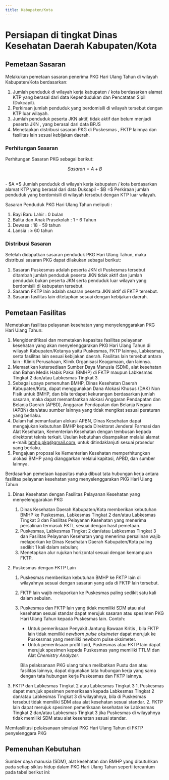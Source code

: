 ```yaml
---
title: Kabupaten/Kota
---
```

# Persiapan di tingkat Dinas Kesehatan Daerah Kabupaten/Kota
## Pemetaan Sasaran

Melakukan pemetaan sasaran penerima PKG Hari Ulang Tahun di wilayah Kabupaten/Kota berdasarkan:
1. Jumlah penduduk di wilayah kerja kabupaten / kota berdasarkan alamat KTP yang berasal dari data Kependudukan dan Pencatatan Sipil (Dukcapil).
2. Perkiraan jumlah penduduk yang berdomisili di wilayah tersebut dengan KTP luar wilayah.
3. Jumlah penduduk peserta JKN aktif, tidak aktif dan belum menjadi peserta JKN , yang berasal dari data BPJS
4. Menetapkan distribusi sasaran PKG di Puskesmas , FKTP lainnya dan fasilitas lain sesuai kebijakan daerah.
### Perhitungan Sasaran
Perhitungan Sasaran PKG sebagai berikut:
```math
Sasaran = A + B
```
<br/>
- $A =$ Jumlah penduduk di wilayah kerja kabupaten / kota berdasarkan alamat KTP yang berasal dari data Dukcapil
- $B =$ Perkiraan jumlah penduduk yang berdomisili di wilayah tersebut dengan KTP luar wilayah.

Sasaran Penduduk PKG Hari Ulang Tahun meliputi :

1. Bayi Baru Lahir : 0 bulan
2. Balita dan Anak Prasekolah : 1 - 6 Tahun
3. Dewasa : 18 - 59 tahun
4. Lansia : ≥ 60 tahun

### Distribusi Sasaran

Setelah didapatkan sasaran penduduk PKG Hari Ulang Tahun, maka distribusi sasaran PKG dapat dilakukan sebagai berikut:

1. Sasaran Puskesmas adalah peserta JKN di Puskesmas tersebut ditambah jumlah penduduk peserta JKN tidak aktif dan jumlah penduduk bukan peserta JKN serta penduduk luar wilayah yang berdomisili di kabupaten tersebut.
2. Sasaran FKTP lain adalah sasaran peserta JKN aktif di FKTP tersebut.
3. Sasaran fasilitas lain ditetapkan sesuai dengan kebijakan daerah.

## Pemetaan Fasilitas
Memetakan fasilitas pelayanan kesehatan yang menyelenggarakan PKG Hari Ulang Tahun:
1. Mengidentifikasi dan memetakan kapasitas fasilitas pelayanan kesehatan yang akan menyelenggarakan PKG Hari Ulang Tahun di wilayah Kabupaten/Kotanya yaitu Puskesmas, FKTP lainnya, Labkesmas, serta fasilitas lain sesuai kebijakan daerah. Fasilitas lain tersebut antara lain : Klinik Perusahaan, Klinik Organisasi Keagamaan, dan lainnya.
2. Memastikan ketersediaan Sumber Daya Manusia (SDM), alat kesehatan dan Bahan Medis Habis Pakai (BMHP) di FKTP maupun Labkesmas Tingkat 2 dan/atau Labkesmas Tingkat 3.
3. Sebagai upaya pemenuhan BMHP, Dinas Kesehatan Daerah Kabupaten/Kota, dapat menggunakan Dana Alokasi Khusus (DAK) Non Fisik untuk BMHP, dan bila terdapat kekurangan berdasarkan jumlah sasaran, maka dapat memanfaatkan alokasi Anggaran Pendapatan dan Belanja Daerah (APBD), Anggaran Pendapatan dan Belanja Negara (APBN) dan/atau sumber lainnya yang tidak mengikat sesuai peraturan yang berlaku.
4. Dalam hal pemanfaatan alokasi APBN, Dinas Kesehatan dapat mengajukan kebutuhan BMHP kepada Direktorat Jenderal Farmasi dan Alat Kesehatan, Kementerian Kesehatan dengan tembusan kepada direktorat teknis terkait. Usulan kebutuhan disampaikan melalui alamat e-mail: [bmhp.pkg@gmail.com](mailto:bmhp.pkg@gmail.com), untuk ditindaklanjuti sesuai prosedur yang berlaku.
1. Pengajuan proposal ke Kementerian Kesehatan memperhitungkan alokasi BMHP yang dianggarkan melalui kapitasi, APBD, dan sumber lainnya.

Berdasarkan pemetaan kapasitas maka dibuat tata hubungan kerja antara fasilitas pelayanan kesehatan yang menyelenggarakan PKG Hari Ulang Tahun
1. Dinas Kesehatan dengan Fasilitas Pelayanan Kesehatan yang menyelenggarakan PKG
    1. Dinas Kesehatan Daerah Kabupaten/Kota memberikan kebutuhan BMHP ke Puskesmas, Labkesmas Tingkat 2 dan/atau Labkesmas Tingkat 3 dan Fasilitas Pelayanan Kesehatan yang menerima persalinan termasuk FKTL sesuai dengan hasil pemetaan.
    2. Puskesmas, Labkesmas Tingkat 2 dan/atau Labkesmas Tingkat 3 dan Fasilitas Pelayanan Kesehatan yang menerima persalinan wajib melaporkan ke Dinas Kesehatan Daerah Kabupaten/Kota paling sedikit 1 kali dalam sebulan;
    3. Menetapkan alur rujukan horizontal sesuai dengan kemampuan FKTP.
2. Puskesmas dengan FKTP Lain
    1. Puskesmas memberikan kebutuhan BMHP ke FKTP lain di wilayahnya sesuai dengan sasaran yang ada di FKTP lain tersebut.
    2. FKTP lain wajib melaporkan ke Puskesmas paling sedikit satu kali dalam sebulan.
    3. Puskesmas dan FKTP lain yang tidak memiliki SDM atau alat kesehatan sesuai standar dapat merujuk sasaran atau spesimen PKG Hari Ulang Tahun kepada Puskesmas lain. Contoh:
        - Untuk pemeriksaan Penyakit Jantung Bawaan Kritis , bila FKTP lain tidak memiliki _newborn pulse oksimeter_ dapat merujuk ke Puskesmas yang memiliki newborn pulse oksimeter.
        - Untuk pemeriksaan profil lipid, Puskesmas atau FKTP lain dapat merujuk spesimen kepada Puskesmas yang memiliki TTLM dan Alat _Chemistry Analyzer_.

        Bila pelaksanaan PKG ulang tahun melibatkan Pustu dan atau fasilitas lainnya, dapat digunakan tata hubungan kerja yang sama dengan tata hubungan kerja Puskesmas dan FKTP lainnya.

1. FKTP dan Labkesmas Tingkat 2 atau Labkesmas Tingkat 3
        1.  Puskesmas dapat merujuk spesimen pemeriksaan kepada Labkesmas Tingkat 2 dan/atau Labkesmas Tingkat 3 di wilayahnya, bila di Puskesmas tersebut tidak memiliki SDM atau alat kesehatan sesuai standar.
        2.  FKTP lain dapat merujuk spesimen pemeriksaan kesehatan ke Labkesmas Tingkat 2 dan/atau Labkesmas Tingkat 3 jika Puskesmas di wilayahnya tidak memiliki SDM atau alat kesehatan sesuai standar.

Memfasilitasi pelaksanaan simulasi PKG Hari Ulang Tahun di FKTP penyelenggara PKG

## Pemenuhan Kebutuhan
Sumber daya manusia (SDM), alat kesehatan dan BMHP yang dibutuhkan pada setiap siklus hidup dalam PKG Hari Ulang Tahun seperti tercantum pada tabel berikut ini:



<DocCardList/>
